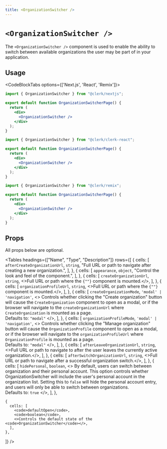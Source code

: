 ```yaml
---
title: <OrganizationSwitcher />
---
```



# `<OrganizationSwitcher />`

<Images
  alt="Organization Switcher Example"
  width={992}
  height={568}
  src="/images/ui-components/component-org_switcher.svg"
/>

The `<OrganizationSwitcher />` component is used to enable the ability to switch
between available organizations the user may be part of in your application.

## Usage

<CodeBlockTabs options={['Next.js', 'React', 'Remix']}>
```jsx copy filename="/pages/organization-switcher/[[...index]].tsx"
import { OrganizationSwitcher } from "@clerk/nextjs";

export default function OrganizationSwitcherPage() {
  return (
    <div>
      <OrganizationSwitcher />
    </div>
  );
}
```
```jsx copy filename="organization-switcher.tsx"
import { OrganizationSwitcher } from "@clerk/clerk-react";

export default function OrganizationSwitcherPage() {
  return (
    <div>
      <OrganizationSwitcher />
    </div>
  );
}
```
```jsx copy filename="/pages/organization-switcher/$.tsx"
import { OrganizationSwitcher } from "@clerk/remix";

export default function OrganizationSwitcherPage() {
  return (
    <div>
      <OrganizationSwitcher />
    </div>
  );
}
```
</CodeBlockTabs>


## Props

All props below are optional.

<Tables
  headings={["Name", "Type", "Description"]}
  rows={[
    {
      cells: [
        <code>afterCreateOrganizationUrl</code>,
        <code>string</code>,
        "Full URL or path to navigate after creating a new organization.",
      ],
    },
    {
      cells: [
        <code>appearance</code>,
        <code>object</code>,
        "Control the look and feel of the component.",
      ],
    },
    {
      cells: [
        <code>createOrganizationUrl</code>,
        <code>string</code>,
        <>Full URL or path where the <code>{"<CreateOrganization />"}</code> component is mounted.</>,
      ],
    },
    {
      cells: [
        <code>organizationProfileUrl</code>,
        <code>string</code>,
        <>Full URL or path where the <code>{"<OrganizationProfile />"}</code> component is mounted.</>,
      ],
    },
    {
      cells: [
        <code>createOrganizationMode</code>,
        <code>'modal' | 'navigation'</code>,
        <>
          Controls whether clicking the "Create organization" button will cause
          the <code>CreateOrganization</code> component to open as a modal, or if the browser will navigate
          to the <code>createOrganizationUrl</code> where <code>CreateOrganization</code> is mounted as a page.
          <br/>
          Defaults to: <code>"modal"</code>
        </>,
      ],
    },
    {
      cells: [
        <code>organizationProfileMode</code>,
        <code>'modal' | 'navigation'</code>,
        <>
          Controls whether clicking the "Manage organization" button will cause
          the <code>OrganizationProfile</code> component to open as a modal, or if the browser will navigate
          to the <code>organizationProfileUrl</code> where <code>OrganizationProfile</code> is mounted as a page.
          <br/>
          Defaults to: <code>"modal"</code>
        </>,
      ],
    },
    {
      cells: [
        <code>afterLeaveOrganizationUrl</code>,
        <code>string</code>,
        <>Full URL or path to navigate to after the user leaves the currently active organization.</>,
      ],
    },
    {
      cells: [
        <code>afterSwitchOrganizationUrl</code>,
        <code>string</code>,
        <>Full URL or path to navigate after a successful organization switch.</>,
      ],
    },
    {
      cells: [
        <code>hidePersonal</code>,
        <code>boolean</code>,
        <>
          By default, users can switch between organization and their personal account.
          This option controls whether OrganizationSwitcher will include the user's personal account
          in the organization list. Setting this to `false` will hide the personal account entry,
          and users will only be able to switch between organizations.
          <br/>
          Defaults to: <code>true</code>
        </>,
      ],
    },

    {
      cells: [
        <code>defaultOpen</code>,
        <code>boolean</code>,
        <>Controls the default state of the <code>OrganizationSwitcher</code></>,
      ],
    },
  ]}
/>
